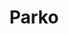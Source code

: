 ---
title: Parko
slug: "parko"
order: 4
published: true
aboutcompany: Bleez E-commerce is an e-commerce platform based in Magento 2. The startup has as core mission provide e-commerce solution to business that act in several stages, since a little store that only needs an online store to sell his t-shirts until a huge company that needs customized solutions to sell his products in a particular way, always focusing in customer experience to convert and expand the results.
project: Sell Bleez E-commerce in Brazil isn't a easy misson, the brazilian market still has too much doubts about how an e-commerce operation should work, so we worked very hard in the website and social media to could explain, always in the easy way, how the service works, looking for unshort the effort of the sales team.
tags: [
    'UI',
    'UX',
    'Heatmap',
    'Metrics'
]
colorone: "#222222"
colortwo: "#000000"
mock: 'mock.png'
mockMobile: 'mock-mobile.png'
gallery: [
    'danilo-nobre-parko.jpg',
    'danilo-nobre-parko-mobile.jpg'
]
video: parko-timelapse.mp4
---